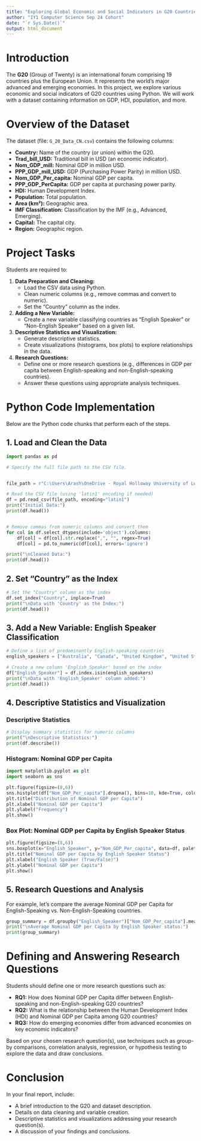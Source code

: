 ---
title: "Exploring Global Economic and Social Indicators in G20 Countries (Python)"
author: "IY1 Computer Science Sep 24 Cohort"
date: "`r Sys.Date()`"
output: html_document
---

# Introduction

The **G20** (Group of Twenty) is an international forum comprising 19 countries plus the European Union. It represents the world's major advanced and emerging economies. In this project, we explore various economic and social indicators of G20 countries using Python. We will work with a dataset containing information on GDP, HDI, population, and more.

# Overview of the Dataset

The dataset (file: `G_20_Data_CN.csv`) contains the following columns:

- **Country:** Name of the country (or union) within the G20.
- **Trad_bill_USD:** Traditional bill in USD (an economic indicator).
- **Nom_GDP_mill:** Nominal GDP in million USD.
- **PPP_GDP_mill_USD:** GDP (Purchasing Power Parity) in million USD.
- **Nom_GDP_Per_capita:** Nominal GDP per capita.
- **PPP_GDP_PerCapita:** GDP per capita at purchasing power parity.
- **HDI:** Human Development Index.
- **Population:** Total population.
- **Area (km²):** Geographic area.
- **IMF Classification:** Classification by the IMF (e.g., Advanced, Emerging).
- **Capital:** The capital city.
- **Region:** Geographic region.

# Project Tasks

Students are required to:

1. **Data Preparation and Cleaning:**  
   - Load the CSV data using Python.
   - Clean numeric columns (e.g., remove commas and convert to numeric).
   - Set the "Country" column as the index.

2. **Adding a New Variable:**  
   - Create a new variable classifying countries as "English Speaker" or "Non-English Speaker" based on a given list.

3. **Descriptive Statistics and Visualization:**  
   - Generate descriptive statistics.
   - Create visualizations (histograms, box plots) to explore relationships in the data.

4. **Research Questions:**  
   - Define one or more research questions (e.g., differences in GDP per capita between English-speaking and non-English-speaking countries).
   - Answer these questions using appropriate analysis techniques.

# Python Code Implementation

Below are the Python code chunks that perform each of the steps.

## 1. Load and Clean the Data

```{python, echo=TRUE, message=FALSE, warning=FALSE}
import pandas as pd

# Specify the full file path to the CSV file.


file_path = r"C:\Users\Arash\OneDrive - Royal Holloway University of London\Desktop\RH\Python\Assignments\24_25\G_20\G_20_Data_CN.csv"

# Read the CSV file (using 'latin1' encoding if needed)
df = pd.read_csv(file_path, encoding="latin1")
print("Initial Data:")
print(df.head())


# Remove commas from numeric columns and convert them 
for col in df.select_dtypes(include='object').columns:
    df[col] = df[col].str.replace(",", "", regex=True)
    df[col] = pd.to_numeric(df[col], errors='ignore')

print("\nCleaned Data:")
print(df.head())
```

## 2. Set "Country" as the Index

```{python, echo=TRUE}
# Set the "Country" column as the index
df.set_index("Country", inplace=True)
print("\nData with 'Country' as the Index:")
print(df.head())
```

## 3. Add a New Variable: English Speaker Classification

```{python, echo=TRUE}
# Define a list of predominantly English-speaking countries
english_speakers = ["Australia", "Canada", "United Kingdom", "United States"]

# Create a new column 'English_Speaker' based on the index
df["English_Speaker"] = df.index.isin(english_speakers)
print("\nData with 'English_Speaker' column added:")
print(df.head())
```

## 4. Descriptive Statistics and Visualization

### Descriptive Statistics

```{python, echo=TRUE}
# Display summary statistics for numeric columns
print("\nDescriptive Statistics:")
print(df.describe())
```

### Histogram: Nominal GDP per Capita

```{python, echo=TRUE, fig.width=8, fig.height=6}
import matplotlib.pyplot as plt
import seaborn as sns

plt.figure(figsize=(8,6))
sns.histplot(df["Nom_GDP_Per_capita"].dropna(), bins=10, kde=True, color="skyblue", edgecolor="black")
plt.title("Distribution of Nominal GDP per Capita")
plt.xlabel("Nominal GDP per Capita")
plt.ylabel("Frequency")
plt.show()
```

### Box Plot: Nominal GDP per Capita by English Speaker Status

```{python, echo=TRUE, fig.width=8, fig.height=6}
plt.figure(figsize=(8,6))
sns.boxplot(x="English_Speaker", y="Nom_GDP_Per_capita", data=df, palette="Set2")
plt.title("Nominal GDP per Capita by English Speaker Status")
plt.xlabel("English Speaker (True/False)")
plt.ylabel("Nominal GDP per Capita")
plt.show()
```

## 5. Research Questions and Analysis

For example, let’s compare the average Nominal GDP per Capita for English-Speaking vs. Non-English-Speaking countries.

```{python, echo=TRUE}
group_summary = df.groupby("English_Speaker")["Nom_GDP_Per_capita"].mean()
print("\nAverage Nominal GDP per Capita by English Speaker status:")
print(group_summary)
```

# Defining and Answering Research Questions

Students should define one or more research questions such as:

- **RQ1:** How does Nominal GDP per Capita differ between English-speaking and non-English-speaking G20 countries?
- **RQ2:** What is the relationship between the Human Development Index (HDI) and Nominal GDP per Capita among G20 countries?
- **RQ3:** How do emerging economies differ from advanced economies on key economic indicators?

Based on your chosen research question(s), use techniques such as group-by comparisons, correlation analysis, regression, or hypothesis testing to explore the data and draw conclusions.

# Conclusion

In your final report, include:

- A brief introduction to the G20 and dataset description.
- Details on data cleaning and variable creation.
- Descriptive statistics and visualizations addressing your research question(s).
- A discussion of your findings and conclusions.

